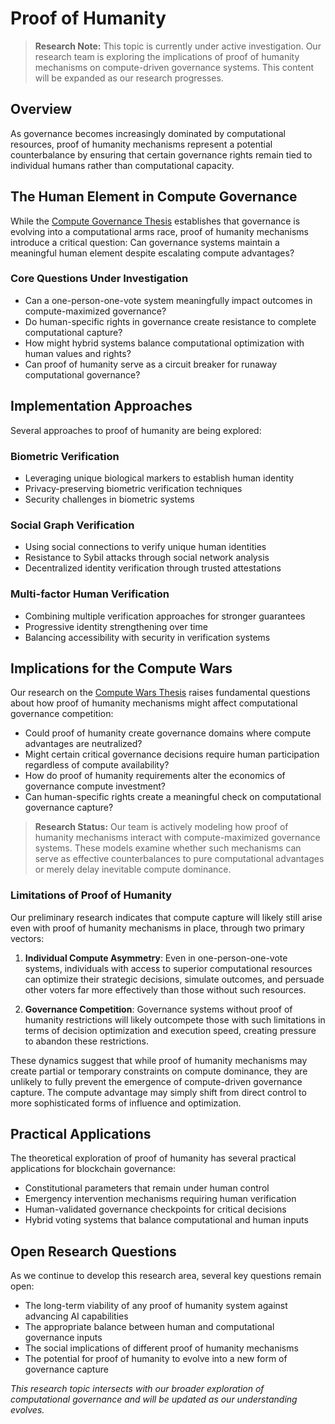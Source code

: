 # Proof of Humanity

> **Research Note:** This topic is currently under active investigation. Our research team is exploring the implications of proof of humanity mechanisms on compute-driven governance systems. This content will be expanded as our research progresses.

## Overview

As governance becomes increasingly dominated by computational resources, proof of humanity mechanisms represent a potential counterbalance by ensuring that certain governance rights remain tied to individual humans rather than computational capacity.

## The Human Element in Compute Governance

While the [Compute Governance Thesis](/introduction/compute-thesis) establishes that governance is evolving into a computational arms race, proof of humanity mechanisms introduce a critical question: Can governance systems maintain a meaningful human element despite escalating compute advantages?

### Core Questions Under Investigation

- Can a one-person-one-vote system meaningfully impact outcomes in compute-maximized governance?
- Do human-specific rights in governance create resistance to complete computational capture?
- How might hybrid systems balance computational optimization with human values and rights?
- Can proof of humanity serve as a circuit breaker for runaway computational governance?

## Implementation Approaches

Several approaches to proof of humanity are being explored:

### Biometric Verification

- Leveraging unique biological markers to establish human identity
- Privacy-preserving biometric verification techniques
- Security challenges in biometric systems

### Social Graph Verification

- Using social connections to verify unique human identities
- Resistance to Sybil attacks through social network analysis
- Decentralized identity verification through trusted attestations

### Multi-factor Human Verification

- Combining multiple verification approaches for stronger guarantees
- Progressive identity strengthening over time
- Balancing accessibility with security in verification systems

## Implications for the Compute Wars

Our research on the [Compute Wars Thesis](/academic-research/compute-wars) raises fundamental questions about how proof of humanity mechanisms might affect computational governance competition:

- Could proof of humanity create governance domains where compute advantages are neutralized?
- Might certain critical governance decisions require human participation regardless of compute availability?
- How do proof of humanity requirements alter the economics of governance compute investment?
- Can human-specific rights create a meaningful check on computational governance capture?

> **Research Status:** Our team is actively modeling how proof of humanity mechanisms interact with compute-maximized governance systems. These models examine whether such mechanisms can serve as effective counterbalances to pure computational advantages or merely delay inevitable compute dominance.

### Limitations of Proof of Humanity

Our preliminary research indicates that compute capture will likely still arise even with proof of humanity mechanisms in place, through two primary vectors:

1. **Individual Compute Asymmetry**: Even in one-person-one-vote systems, individuals with access to superior computational resources can optimize their strategic decisions, simulate outcomes, and persuade other voters far more effectively than those without such resources.

2. **Governance Competition**: Governance systems without proof of humanity restrictions will likely outcompete those with such limitations in terms of decision optimization and execution speed, creating pressure to abandon these restrictions.

These dynamics suggest that while proof of humanity mechanisms may create partial or temporary constraints on compute dominance, they are unlikely to fully prevent the emergence of compute-driven governance capture. The compute advantage may simply shift from direct control to more sophisticated forms of influence and optimization.

## Practical Applications

The theoretical exploration of proof of humanity has several practical applications for blockchain governance:

- Constitutional parameters that remain under human control
- Emergency intervention mechanisms requiring human verification
- Human-validated governance checkpoints for critical decisions
- Hybrid voting systems that balance computational and human inputs

## Open Research Questions

As we continue to develop this research area, several key questions remain open:

- The long-term viability of any proof of humanity system against advancing AI capabilities
- The appropriate balance between human and computational governance inputs
- The social implications of different proof of humanity mechanisms
- The potential for proof of humanity to evolve into a new form of governance capture

*This research topic intersects with our broader exploration of computational governance and will be updated as our understanding evolves.* 